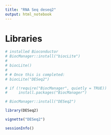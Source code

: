 ---
title: "RNA Seq deseq2"
output: html_notebook
---

# Libraries

```{r}
# installed Bioconductor
# BiocManager::install("biocLite")
# 
# biocLite()
# 
# # Once this is completed:
# biocLite("DESeq2")

# if (!require("BiocManager", quietly = TRUE))
#     install.packages("BiocManager")

# BiocManager::install("DESeq2")

library(DESeq2)

vignette("DESeq2")
```



















```{r}
sessionInfo()
```